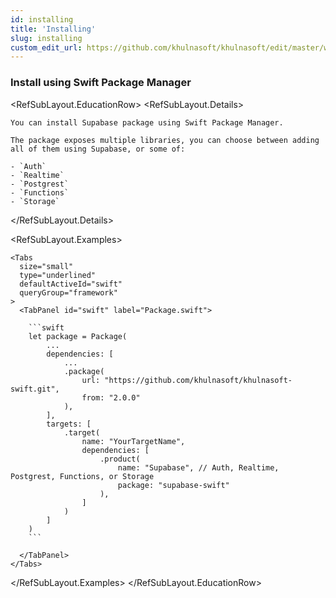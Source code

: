 ```yaml
---
id: installing
title: 'Installing'
slug: installing
custom_edit_url: https://github.com/khulnasoft/khulnasoft/edit/master/web/spec/supabase.yml
---
```


### Install using Swift Package Manager

<RefSubLayout.EducationRow>
  <RefSubLayout.Details>

    You can install Supabase package using Swift Package Manager.

    The package exposes multiple libraries, you can choose between adding all of them using Supabase, or some of:

    - `Auth`
    - `Realtime`
    - `Postgrest`
    - `Functions`
    - `Storage`

  </RefSubLayout.Details>

  <RefSubLayout.Examples>

    <Tabs
      size="small"
      type="underlined"
      defaultActiveId="swift"
      queryGroup="framework"
    >
      <TabPanel id="swift" label="Package.swift">

        ```swift
        let package = Package(
            ...
            dependencies: [
                ...
                .package(
                    url: "https://github.com/khulnasoft/khulnasoft-swift.git",
                    from: "2.0.0"
                ),
            ],
            targets: [
                .target(
                    name: "YourTargetName",
                    dependencies: [
                        .product(
                            name: "Supabase", // Auth, Realtime, Postgrest, Functions, or Storage
                            package: "supabase-swift"
                        ),
                    ]
                )
            ]
        )
        ```

      </TabPanel>
    </Tabs>

  </RefSubLayout.Examples>
</RefSubLayout.EducationRow>
